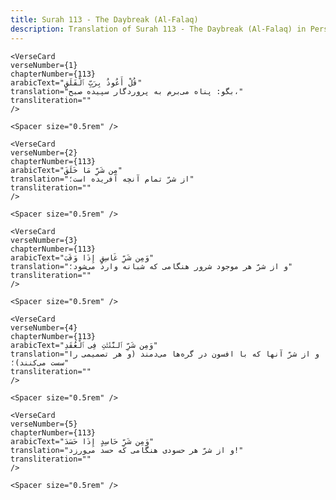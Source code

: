 ```yaml
---
title: Surah 113 - The Daybreak (Al-Falaq)  
description: Translation of Surah 113 - The Daybreak (Al-Falaq) in Persian
---
```







    <VerseCard 
    verseNumber={1}
    chapterNumber={113}
    arabicText="قُلْ أَعُوذُ بِرَبِّ ٱلْفَلَقِ"
    translation="بگو: پناه می‌برم به پروردگار سپیده صبح،"
    transliteration=""
    />

    <Spacer size="0.5rem" />
                
    <VerseCard 
    verseNumber={2}
    chapterNumber={113}
    arabicText="مِن شَرِّ مَا خَلَقَ"
    translation="از شرّ تمام آنچه آفریده است؛"
    transliteration=""
    />

    <Spacer size="0.5rem" />
                
    <VerseCard 
    verseNumber={3}
    chapterNumber={113}
    arabicText="وَمِن شَرِّ غَاسِقٍ إِذَا وَقَبَ"
    translation="و از شرّ هر موجود شرور هنگامی که شبانه وارد می‌شود؛"
    transliteration=""
    />

    <Spacer size="0.5rem" />
                
    <VerseCard 
    verseNumber={4}
    chapterNumber={113}
    arabicText="وَمِن شَرِّ ٱلنَّفَّٰثَٰتِ فِى ٱلْعُقَدِ"
    translation="و از شرّ آنها که با افسون در گره‌ها می‌دمند (و هر تصمیمی را سست می‌کنند)؛"
    transliteration=""
    />

    <Spacer size="0.5rem" />
                
    <VerseCard 
    verseNumber={5}
    chapterNumber={113}
    arabicText="وَمِن شَرِّ حَاسِدٍ إِذَا حَسَدَ"
    translation="و از شرّ هر حسودی هنگامی که حسد می‌ورزد!"
    transliteration=""
    />

    <Spacer size="0.5rem" />
                